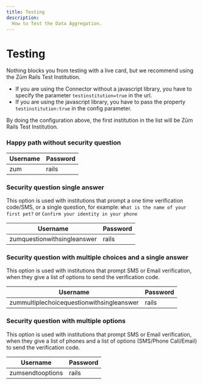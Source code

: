 ```yaml
---
title: Testing
description:
  How to Test the Data Aggregation.
---
```


# Testing

Nothing blocks you from testing with a live card, but we recommend using the Zūm Rails Test Institution.

- If you are using the Connector without a javascript library, you have to specify the parameter `testinstitution=true` in the url.
- If you are using the javascript library, you have to pass the property `testinstitution:true` in the config parameter.

By doing the configuration above, the first institution in the list will be Zūm Rails Test Institution.

### Happy path without security question

Username | Password
 ----- | ----
zum | rails

### Security question single answer

This option is used with institutions that prompt a one time verification code/SMS, or a single question, for example: `What is the name of your first pet?` or `Confirm your identity in your phone`

Username | Password
 ----- | ----
zumquestionwithsingleanswer | rails

### Security question with multiple choices and a single answer

This option is used with institutions that prompt SMS or Email verification, when they give a list of options to send the verification code.

Username | Password
 ----- | ----
zummultiplechoicequestionwithsingleanswer | rails

### Security question with multiple options

This option is used with institutions that prompt SMS or Email verification, when they give a list of phones and a list of options (SMS/Phone Call/Email) to send the verification code.

Username | Password
 ----- | ----
zumsendtooptions | rails
